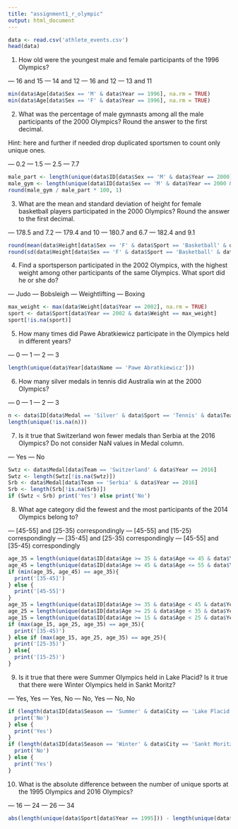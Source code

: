 ```yaml
---
title: "assignment1_r_olympic"
output: html_document
---
```


```r
data <- read.csv('athlete_events.csv')
head(data)
```

1. How old were the youngest male and female participants of the 1996 Olympics?

— 16 and 15
— 14 and 12
— 16 and 12
— 13 and 11

```r
min(data$Age[data$Sex == 'M' & data$Year == 1996], na.rm = TRUE)
min(data$Age[data$Sex == 'F' & data$Year == 1996], na.rm = TRUE)
```

2. What was the percentage of male gymnasts among all the male participants of the 2000 Olympics? Round the answer to the first decimal.

Hint: here and further if needed drop duplicated sportsmen to count only unique ones.

— 0.2
— 1.5
— 2.5
— 7.7

```r
male_part <- length(unique(data$ID[data$Sex == 'M' & data$Year == 2000]))
male_gym <- length(unique(data$ID[data$Sex == 'M' & data$Year == 2000 & data$Sport == 'Gymnastics']))
round(male_gym / male_part * 100, 1)
```


3. What are the mean and standard deviation of height for female basketball players participated in the 2000 Olympics? Round the answer to the first decimal.

— 178.5 and 7.2
— 179.4 and 10
— 180.7 and 6.7
— 182.4 and 9.1

```r
round(mean(data$Height[data$Sex == 'F' & data$Sport == 'Basketball' & data$Year == 2000], na.rm = TRUE), 1)
round(sd(data$Height[data$Sex == 'F' & data$Sport == 'Basketball' & data$Year == 2000], na.rm = TRUE), 1)
```

4. Find a sportsperson participated in the 2002 Olympics, with the highest weight among other participants of the same Olympics. What sport did he or she do?

— Judo
— Bobsleigh
— Weightlifting
— Boxing

```r
max_weight <- max(data$Weight[data$Year == 2002], na.rm = TRUE)
sport <- data$Sport[data$Year == 2002 & data$Weight == max_weight]
sport[!is.na(sport)]
```

5. How many times did Pawe Abratkiewicz participate in the Olympics held in different years?

— 0
— 1
— 2
— 3

```r
length(unique(data$Year[data$Name == 'Pawe Abratkiewicz']))
```

6. How many silver medals in tennis did Australia win at the 2000 Olympics?

— 0
— 1
— 2
— 3

```r
n <- data$ID[data$Medal == 'Silver' & data$Sport == 'Tennis' & data$Team == 'Australia' & data$Year == 2000]
length(unique(!is.na(n)))
```

7. Is it true that Switzerland won fewer medals than Serbia at the 2016 Olympics? Do not consider NaN values in Medal column.

— Yes
— No

```r
Swtz <- data$Medal[data$Team == 'Switzerland' & data$Year == 2016]
Swtz <- length(Swtz[!is.na(Swtz)])
Srb <- data$Medal[data$Team == 'Serbia' & data$Year == 2016]
Srb <- length(Srb[!is.na(Srb)])
if (Swtz < Srb) print('Yes') else print('No')
```

8. What age category did the fewest and the most participants of the 2014 Olympics belong to?

— [45-55] and [25-35) correspondingly
— [45-55] and [15-25) correspondingly
— [35-45] and [25-35) correspondingly
— [45-55] and [35-45) correspondingly

```r
age_35 = length(unique(data$ID[data$Age >= 35 & data$Age <= 45 & data$Year == 2014]))
age_45 = length(unique(data$ID[data$Age >= 45 & data$Age <= 55 & data$Year == 2014]))
if (min(age_35, age_45) == age_35){
  print('[35-45]')
} else {
  print('[45-55]')
}
age_35 = length(unique(data$ID[data$Age >= 35 & data$Age < 45 & data$Year == 2014]))
age_25 = length(unique(data$ID[data$Age >= 25 & data$Age < 35 & data$Year == 2014]))
age_15 = length(unique(data$ID[data$Age >= 15 & data$Age < 25 & data$Year == 2014]))
if (max(age_15, age_25, age_35) == age_35){
  print('[35-45)')
} else if (max(age_15, age_25, age_35) == age_25){
  print('[25-35)')
} else{
  print('[15-25)')
}
```

9. Is it true that there were Summer Olympics held in Lake Placid? Is it true that there were Winter Olympics held in Sankt Moritz?

— Yes, Yes
— Yes, No
— No, Yes
— No, No

```r
if (length(data$ID[data$Season == 'Summer' & data$City == 'Lake Placid']) == 0){
  print('No')
} else {
  print('Yes')
}
if (length(data$ID[data$Season == 'Winter' & data$City == 'Sankt Moritz']) == 0){
  print('No')
} else {
  print('Yes')
}
```

10. What is the absolute difference between the number of unique sports at the 1995 Olympics and 2016 Olympics?

— 16
— 24
— 26
— 34

```r
abs(length(unique(data$Sport[data$Year == 1995])) - length(unique(data$Sport[data$Year == 2016])))
```